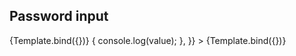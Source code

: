 

<Meta title="Components/Password" component={Password} />


## Password input

<Canvas>
  <Story name="Password">{Template.bind({})}</Story>
  <Story
    name="Password with args"
    args={{
      id: 'password',
      onChange: (value) => {
        console.log(value);
      },
    }}
  >
    {Template.bind({})}
  </Story>
</Canvas>

<ArgsTable story="Password" />
